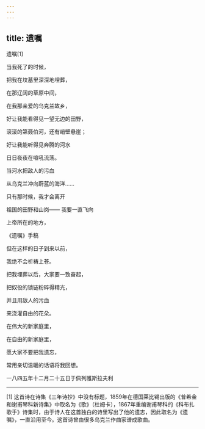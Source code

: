 ```yaml
---
---
---
```

title: 遗嘱
---



遗嘱[1]


当我死了的时候，

把我在坟墓里深深地埋葬，

在那辽阔的草原中间，

在我那亲爱的乌克兰故乡，

好让我能看得见一望无边的田野，

滚滚的第聂伯河，还有峭壁悬崖；

好让我能听得见奔腾的河水

日日夜夜在喧吼流荡。

当河水把敌人的污血

从乌克兰冲向蔚蓝的海洋……

只有那时候，我才会离开

祖国的田野和山岗—— 我要一直飞向

上帝所在的地方，



《遗嘱》手稿

但在这样的日子到来以前，

我绝不会祈祷上苍。

把我埋葬以后，大家要一致奋起，

把奴役的锁链粉碎得精光，

并且用敌人的污血

来浇灌自由的花朵。

在伟大的新家庭里，

在自由的新家庭里，

愿大家不要把我遗忘，

常用亲切温暖的话语将我回想。

一八四五年十二月二十五日于佩列雅斯拉夫利



* * *



[1] 这首诗在诗集《三年诗抄》中没有标题，1859年在德国莱比锡出版的《普希金和谢甫琴科新诗集》中取名为《歌》（杜姆卡），1867年重编谢甫琴科的《科布扎歌手》诗集时，由于诗人在这首独白的诗里写出了他的遗志，因此取名为《遗嘱》，一直沿用至今。这首诗曾由很多乌克兰作曲家谱成歌曲。